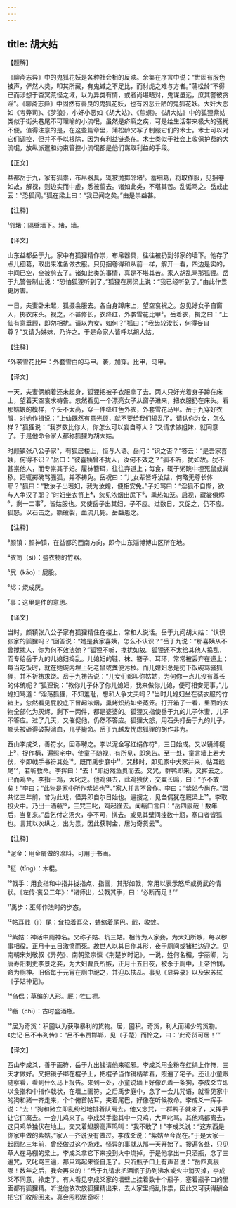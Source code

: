```yaml
---
---
---
```

title: 胡大姑
---




【题解】


《聊斋志异》中的鬼狐花妖是各种社会相的反映。余集在序言中说：“世固有服色被声，俨然人类，叩其所藏，有鬼蜮之不足比，而豺虎之难与方者。”蒲松龄“不得已而涉想于杳冥荒怪之域，以为异类有情，或者尚堪晤对，鬼谋虽远，庶其警彼贪淫”。《聊斋志异》中固然有善良的鬼狐花妖，也有凶恶丑陋的鬼狐花妖。大奸大恶如《考弊司》、《梦狼》，小奸小恶如《胡大姑》、《焦螟》。《胡大姑》中的狐狸紫姑类似于街头巷尾不可理喻的小流氓，虽然是疥癣之疾，可是给生活带来极大的骚扰不便。值得注意的是，在这些篇章里，蒲松龄又写了制服它们的术士。术士可以对它们调控，但并不予以根除，因为有利益链条在。术士类似于社会上收保护费的大流氓，放纵派遣和约束管控小流氓都是他们谋取利益的手段。

【正文】

益都岳于九，家有狐祟，布帛器具，辄被抛掷邻堵¹。蓄细葛，将取作服，见捆卷如故，解视，则边实而中虚，悉被翦去。诸如此类，不堪其苦。乱诟骂之。岳戒止云：“恐狐闻。”狐在梁上曰：“我已闻之矣。”由是祟益甚。





【注释】


¹邻堵：隔壁墙下。堵，墙。





【译文】


山东益都岳于九，家中有狐狸精作祟，布帛器具，往往被扔到邻家的墙下。他存了点儿细葛，取出来准备做衣服。只见捆卷得和从前一样，解开一看，四边是实的，中间已空，全被剪去了。诸如此类的事情，真是不堪其苦。家人胡乱骂那狐狸。岳于九警告制止说：“恐怕狐狸听到了。”狐狸在房梁上说：“我已经听到了。”由此作祟更厉害。

一日，夫妻卧未起，狐摄衾服去。各白身蹲床上，望空哀祝之。忽见好女子自窗入，掷衣床头。视之，不甚修长，衣绛红，外袭雪花比甲²。岳着衣，揖之曰：“上仙有意垂顾，即勿相扰。请以为女，如何？”狐曰：“我齿较汝长，何得妄自尊？”又请为姊妹，乃许之。于是命家人皆呼以胡大姑。





【注释】


²外袭雪花比甲：外套雪白的马甲。袭，加穿。比甲，马甲。





【译文】


一天，夫妻俩躺着还未起身，狐狸把被子衣服拿了去。两人只好光着身子蹲在床上，望着天空哀求祷告。忽然看见一个漂亮女子从窗子进来，把衣服扔在床头。看那姑娘的模样，个头不太高，穿一件绛红色外衣，外套雪花马甲。岳于九穿好衣服，对她作揖说：“上仙既然有意光顾，就不要给我们捣乱了。请认你为女，怎么样？”狐狸说：“我岁数比你大，你怎么可以妄自尊大？”又请求做姐妹，就同意了。于是他命令家人都称狐狸为胡大姑。

时颜镇张八公子家³，有狐居楼上，恒与人语。岳问：“识之否？”答云：“是吾家喜姨，何得不识？”岳曰：“彼喜姨曾不扰人，汝何不效之？”狐不听，扰如故。犹不甚祟他人，而专祟其子妇。履袜簪珥，往往弃道上；每食，辄于粥碗中埋死鼠或粪秽。妇辄掷碗骂骚狐，并不祷免。岳祝曰：“儿女辈皆呼汝姑，何略无尊长体耶？”狐曰：“教汝子出若妇，我为汝媳，便相安免。”子妇骂曰：“淫狐不自惭，欲与人争汉子耶？”时妇坐衣笥上⁴，忽见浓烟出尻下⁵，熏热如笼。启视，藏裳俱烬⁶，剩一二事⁷，皆姑服也。又使岳子出其妇，子不应。过数日，又促之，仍不应。狐怒，以石击之，额破裂，血流几毙。岳益患之。





【注释】


³颜镇：颜神镇，在益都的西南方向，即今山东淄博博山区所在地。

⁴衣笥（sì）：盛衣物的竹器。

⁵尻（kāo）：屁股。

⁶烬：烧成灰。

⁷事：这里是件的意思。





【译文】


当时，颜镇张八公子家有狐狸精住在楼上，常和人说话。岳于九问胡大姑：“认识张家的狐狸吗？”回答说：“她是我家喜姨，怎么不认识？”岳于九说：“那喜姨从不曾搅扰人，你为何不效法她？”狐狸不听，搅扰如故。狐狸还不太给其他人捣乱，而专给岳于九的儿媳妇捣乱。儿媳妇的鞋、袜、簪子、耳环，常常被丢弃在道上；每当吃饭时，就在她碗内埋上死老鼠或粪便污秽。而儿媳妇总是扔下饭碗骂骚狐狸，并不祈祷求饶。岳于九祷告说：“儿女们都叫你姑姑，为何你一点儿没有尊长的体统呢？”狐狸说：“教你儿子休了你儿媳妇，我来做你儿媳，便可相安无事。”儿媳妇骂道：“淫荡狐狸，不知羞耻，想和人争丈夫吗？”当时儿媳妇坐在装衣服的竹箱上，忽然看见屁股底下冒起浓烟，熏烤炽热如坐蒸笼。打开箱子一看，里面的衣物全部化为灰烬，剩下一两件，都是婆婆的。狐狸又指使岳于九的儿子休妻，儿子不答应。过了几天，又催促他，仍然不答应。狐狸大怒，用石头打岳于九的儿子，额头被砸得破裂淌血，几乎毙命。岳于九越发忧虑狐狸的胡作非为。

西山李成爻，善符水，因币聘之。李以泥金写红绢作符⁸，三日始成。又以镜缚梃上⁹，捉作柄，遍照宅中。使童子随视，有所见，即急告。至一处，童言墙上若犬伏，李即戟手书符其处¹⁰。既而禹步庭中¹¹，咒移时，即见家中犬豕并来，帖耳戢尾¹²，若听教命。李挥曰：“去！”即纷然鱼贯而去。又咒，群鸭即来，又挥去之。已而鸡至。李指一鸡，大叱之。他鸡俱去，此鸡独伏，交翼长鸣，曰：“予不敢矣！”李曰：“此物是家中所作紫姑也¹³。”家人并言不曾作。李曰：“紫姑今尚在。”因共忆三年前，曾为此戏，怪异即自尔日始也。遍搜之，见刍偶犹在厩梁上¹⁴。李取投火中。乃出一酒瓻¹⁵，三咒三叱，鸡起径去。闻瓻口言曰：“岳四狠哉！数年后，当复来。”岳乞付之汤火，李不可，携去。或见其壁间挂数十瓶，塞口者皆狐也。言其以次纵之，出为祟，因此获聘金，居为奇货云¹⁶。





【注释】


⁸泥金：用金屑做的涂料。可用于书画。

⁹梃（tǐng）：木棍。

¹⁰戟手：用食指和中指并拢指点、指画，其形如戟，常用以表示怒斥或勇武的情状。《左传·哀公二年》：“诸师出，公戟其手，曰：‘必断而足！’”

¹¹禹步：巫师作法时的步态。

¹²帖耳戢（jí）尾：耷拉着耳朵，蜷缩着尾巴。戢，收敛。

¹³紫姑：神话中厕神名。又称子姑、坑三姑。相传为人家妾，为大妇所嫉，每以秽事相役。正月十五日激愤而死。故世人以其日作其形，夜于厕间或猪栏边迎之。见南朝宋刘敬叔《异苑》、南朝梁宗懔《荆楚岁时记》。一说，姓何名楣，字丽卿，为唐寿阳刺史李景之妾，为大妇曹氏所嫉，正月十五日夜，被杀于厕中，上帝怜悯，命为厕神。旧俗每于元宵在厕中祀之，并迎以扶乩。事见《显异录》以及宋苏轼《子姑神记》。

¹⁴刍偶：草编的人形。厩：牲口棚。

¹⁵瓻（chī）：古时盛酒瓶。

¹⁶居为奇货：积囤以为获取暴利的货物。居，囤积。奇货，利大而稀少的货物。《史记·吕不韦列传》：“吕不韦贾邯郸，见（子楚）而怜之，曰：‘此奇货可居！’”





【译文】


西山李成爻，善于画符，岳于九出钱请他来驱邪。李成爻用金粉在红绢上作符，三天才做好。又把镜子绑在棍子上，把棍子当作镜柄拿着，照遍了宅子。还让小童跟随察看，看到什么马上报告。来到一处，小童说墙上好像趴着一条狗，李成爻立即以食指和中指作戟状，在墙上画符。之后禹步庭中，念了一会儿咒语，就看见家中的狗和猪一齐走来，个个俯首帖耳，夹着尾巴，好像在听候教命。李成爻一挥手说：“去！”狗和猪立即乱纷纷地排着队离去。他又念咒，一群鸭子就来了，又挥手让它们离去。一会儿鸡来了。李成爻手指其中一只鸡，大声叱骂。其他鸡都离去，这只鸡单独伏在地上，交叉着翅膀高声鸣叫：“我不敢了！”李成爻说：“这东西是你家中做的紫姑。”家人一齐说没有做过。李成爻说：“紫姑至今尚在。”于是大家一起回忆三年前，曾经做过这个游戏，怪异的事就从那一天开始了。搜遍各处，只见草人在马棚的梁上。李成爻拿它下来投到火中烧掉。于是他拿出一只酒瓶，念了三遍咒，又叱骂三遍，那只鸡起来径自走了。只听瓶子口上有声音说：“岳四真狠哪！数年之后，我会再来的！”岳于九请求把酒瓶子扔到沸水或火中消灭掉，李成爻不同意，拎走了。有人看见李成爻家的墙壁上挂着数十个瓶子，塞着瓶子口的里面都有狐狸精。听说他依次放狐狸精出来，去人家里捣乱作祟，因此又可获得酬金把它们收服回来，真会囤积居奇呀！